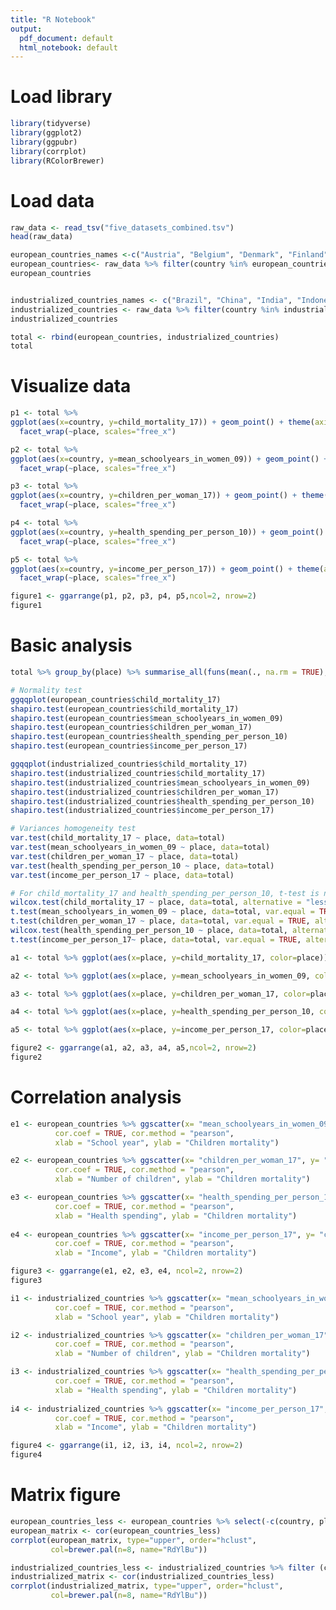 ```yaml
---
title: "R Notebook"
output:
  pdf_document: default
  html_notebook: default
---
```


# Load library

```r
library(tidyverse)
library(ggplot2)
library(ggpubr)
library(corrplot)
library(RColorBrewer)
```

# Load data
```r
raw_data <- read_tsv("five_datasets_combined.tsv")
head(raw_data)

european_countries_names <-c("Austria", "Belgium", "Denmark", "Finland", "France", "Germany", "Ireland", "Italy", "Iceland", "Norway", "Netherlands", "Portugal", "Spain", "Sweden", "United Kingdom")
european_countries<- raw_data %>% filter(country %in% european_countries_names) %>% mutate(place="European")
european_countries


industrialized_countries_names <- c("Brazil", "China", "India", "Indonesia", "Malaysia", "Mexico", "Philippines", "South Africa", "Thailand", "Turkey")
industrialized_countries <- raw_data %>% filter(country %in% industrialized_countries_names) %>% mutate(place="Industrialized")
industrialized_countries

total <- rbind(european_countries, industrialized_countries)
total
```

# Visualize data

```r
p1 <- total %>%
ggplot(aes(x=country, y=child_mortality_17)) + geom_point() + theme(axis.text.x = element_text(angle = 60, hjust = 1)) + ggtitle("Childen mortality") +
  facet_wrap(~place, scales="free_x")

p2 <- total %>%
ggplot(aes(x=country, y=mean_schoolyears_in_women_09)) + geom_point() + theme(axis.text.x = element_text(angle = 60, hjust = 1))  + ggtitle("School years") +
  facet_wrap(~place, scales="free_x")

p3 <- total %>%
ggplot(aes(x=country, y=children_per_woman_17)) + geom_point() + theme(axis.text.x = element_text(angle = 60, hjust = 1))  + ggtitle("Number of children") +
  facet_wrap(~place, scales="free_x")

p4 <- total %>%
ggplot(aes(x=country, y=health_spending_per_person_10)) + geom_point() + theme(axis.text.x = element_text(angle = 60, hjust = 1))  + ggtitle("Health spending") +
  facet_wrap(~place, scales="free_x")

p5 <- total %>%
ggplot(aes(x=country, y=income_per_person_17)) + geom_point() + theme(axis.text.x = element_text(angle = 60, hjust = 1))  + ggtitle("Income") +
  facet_wrap(~place, scales="free_x")

figure1 <- ggarrange(p1, p2, p3, p4, p5,ncol=2, nrow=2)
figure1
```

# Basic analysis
```r
total %>% group_by(place) %>% summarise_all(funs(mean(., na.rm = TRUE), sd(., na.rm = TRUE)))

# Normality test
ggqqplot(european_countries$child_mortality_17)
shapiro.test(european_countries$child_mortality_17)
shapiro.test(european_countries$mean_schoolyears_in_women_09)
shapiro.test(european_countries$children_per_woman_17)
shapiro.test(european_countries$health_spending_per_person_10)
shapiro.test(european_countries$income_per_person_17)

ggqqplot(industrialized_countries$child_mortality_17)
shapiro.test(industrialized_countries$child_mortality_17)
shapiro.test(industrialized_countries$mean_schoolyears_in_women_09)
shapiro.test(industrialized_countries$children_per_woman_17)
shapiro.test(industrialized_countries$health_spending_per_person_10)
shapiro.test(industrialized_countries$income_per_person_17)

# Variances homogeneity test
var.test(child_mortality_17 ~ place, data=total)
var.test(mean_schoolyears_in_women_09 ~ place, data=total)
var.test(children_per_woman_17 ~ place, data=total)
var.test(health_spending_per_person_10 ~ place, data=total)
var.test(income_per_person_17 ~ place, data=total)

# For child_mortality_17 and health_spending_per_person_10, t-test is not useable, use Mann–Whitney U test instead.
wilcox.test(child_mortality_17 ~ place, data=total, alternative = "less")
t.test(mean_schoolyears_in_women_09 ~ place, data=total, var.equal = TRUE, alternative = "greater")
t.test(children_per_woman_17 ~ place, data=total, var.equal = TRUE, alternative = "two.sided")
wilcox.test(health_spending_per_person_10 ~ place, data=total, alternative = "greater")
t.test(income_per_person_17~ place, data=total, var.equal = TRUE, alternative = "greater")

a1 <- total %>% ggplot(aes(x=place, y=child_mortality_17, color=place)) + geom_point() + geom_boxplot() + ggtitle("Childen mortality") + stat_compare_means(method = "wilcox.test")

a2 <- total %>% ggplot(aes(x=place, y=mean_schoolyears_in_women_09, color=place)) + geom_point() + geom_boxplot() + ggtitle("School years") + stat_compare_means(method = "t.test")

a3 <- total %>% ggplot(aes(x=place, y=children_per_woman_17, color=place)) + geom_point() + geom_boxplot() + ggtitle("Number of childrenity") + stat_compare_means(method = "t.test")

a4 <- total %>% ggplot(aes(x=place, y=health_spending_per_person_10, color=place)) + geom_point() + geom_boxplot() + ggtitle("Health spending") + stat_compare_means(method = "wilcox.test")

a5 <- total %>% ggplot(aes(x=place, y=income_per_person_17, color=place)) + geom_point() + geom_boxplot() + ggtitle("Income") + stat_compare_means(method = "t.test")

figure2 <- ggarrange(a1, a2, a3, a4, a5,ncol=2, nrow=2)
figure2
```

# Correlation analysis
```r
e1 <- european_countries %>% ggscatter(x= "mean_schoolyears_in_women_09", y= "child_mortality_17", add = "reg.line", conf.int = TRUE, 
          cor.coef = TRUE, cor.method = "pearson",
          xlab = "School year", ylab = "Children mortality")

e2 <- european_countries %>% ggscatter(x= "children_per_woman_17", y= "child_mortality_17", add = "reg.line", conf.int = TRUE, 
          cor.coef = TRUE, cor.method = "pearson",
          xlab = "Number of children", ylab = "Children mortality")

e3 <- european_countries %>% ggscatter(x= "health_spending_per_person_10", y= "child_mortality_17", add = "reg.line", conf.int = TRUE, 
          cor.coef = TRUE, cor.method = "pearson",
          xlab = "Health spending", ylab = "Children mortality")
  
e4 <- european_countries %>% ggscatter(x= "income_per_person_17", y= "child_mortality_17", add = "reg.line", conf.int = TRUE, 
          cor.coef = TRUE, cor.method = "pearson",
          xlab = "Income", ylab = "Children mortality")

figure3 <- ggarrange(e1, e2, e3, e4, ncol=2, nrow=2)
figure3

i1 <- industrialized_countries %>% ggscatter(x= "mean_schoolyears_in_women_09", y= "child_mortality_17", add = "reg.line", conf.int = TRUE, 
          cor.coef = TRUE, cor.method = "pearson",
          xlab = "School year", ylab = "Children mortality")

i2 <- industrialized_countries %>% ggscatter(x= "children_per_woman_17", y= "child_mortality_17", add = "reg.line", conf.int = TRUE, 
          cor.coef = TRUE, cor.method = "pearson",
          xlab = "Number of children", ylab = "Children mortality")

i3 <- industrialized_countries %>% ggscatter(x= "health_spending_per_person_10", y= "child_mortality_17", add = "reg.line", conf.int = TRUE, 
          cor.coef = TRUE, cor.method = "pearson",
          xlab = "Health spending", ylab = "Children mortality")
  
i4 <- industrialized_countries %>% ggscatter(x= "income_per_person_17", y= "child_mortality_17", add = "reg.line", conf.int = TRUE, 
          cor.coef = TRUE, cor.method = "pearson",
          xlab = "Income", ylab = "Children mortality")

figure4 <- ggarrange(i1, i2, i3, i4, ncol=2, nrow=2)
figure4
```

# Matrix figure
```r
european_countries_less <- european_countries %>% select(-c(country, place))
european_matrix <- cor(european_countries_less)
corrplot(european_matrix, type="upper", order="hclust",
         col=brewer.pal(n=8, name="RdYlBu"))

industrialized_countries_less <- industrialized_countries %>% filter (country != "Mexico") %>% select(-c(country, place))
industrialized_matrix <- cor(industrialized_countries_less)
corrplot(industrialized_matrix, type="upper", order="hclust",
         col=brewer.pal(n=8, name="RdYlBu"))
```

